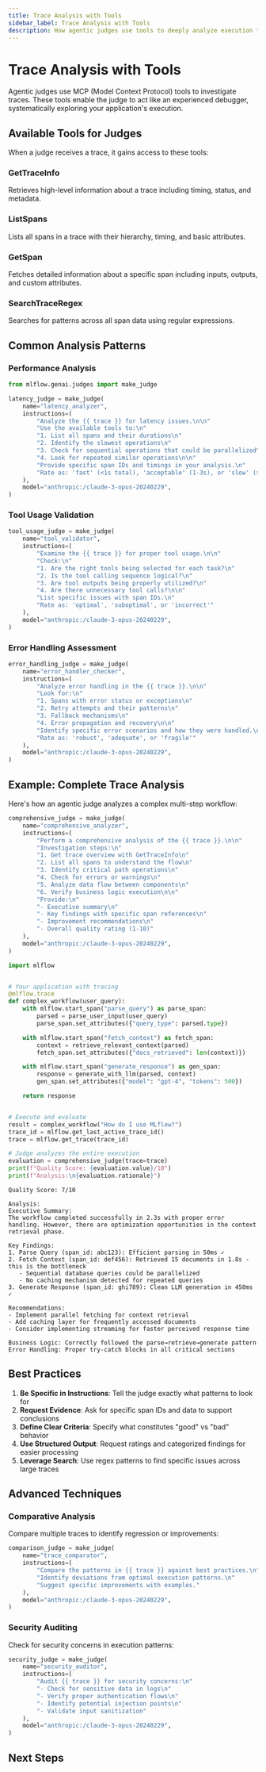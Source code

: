 ```yaml
---
title: Trace Analysis with Tools
sidebar_label: Trace Analysis with Tools
description: How agentic judges use tools to deeply analyze execution traces
---
```



# Trace Analysis with Tools

Agentic judges use MCP (Model Context Protocol) tools to investigate traces. These tools enable the judge to act like an experienced debugger, systematically exploring your application's execution.

## Available Tools for Judges

When a judge receives a trace, it gains access to these tools:

### GetTraceInfo

Retrieves high-level information about a trace including timing, status, and metadata.

### ListSpans

Lists all spans in a trace with their hierarchy, timing, and basic attributes.

### GetSpan

Fetches detailed information about a specific span including inputs, outputs, and custom attributes.

### SearchTraceRegex

Searches for patterns across all span data using regular expressions.

## Common Analysis Patterns

### Performance Analysis

```python
from mlflow.genai.judges import make_judge

latency_judge = make_judge(
    name="latency_analyzer",
    instructions=(
        "Analyze the {{ trace }} for latency issues.\n\n"
        "Use the available tools to:\n"
        "1. List all spans and their durations\n"
        "2. Identify the slowest operations\n"
        "3. Check for sequential operations that could be parallelized\n"
        "4. Look for repeated similar operations\n\n"
        "Provide specific span IDs and timings in your analysis.\n"
        "Rate as: 'fast' (<1s total), 'acceptable' (1-3s), or 'slow' (>3s)"
    ),
    model="anthropic:/claude-3-opus-20240229",
)
```

### Tool Usage Validation

```python
tool_usage_judge = make_judge(
    name="tool_validator",
    instructions=(
        "Examine the {{ trace }} for proper tool usage.\n\n"
        "Check:\n"
        "1. Are the right tools being selected for each task?\n"
        "2. Is the tool calling sequence logical?\n"
        "3. Are tool outputs being properly utilized?\n"
        "4. Are there unnecessary tool calls?\n\n"
        "List specific issues with span IDs.\n"
        "Rate as: 'optimal', 'suboptimal', or 'incorrect'"
    ),
    model="anthropic:/claude-3-opus-20240229",
)
```

### Error Handling Assessment

```python
error_handling_judge = make_judge(
    name="error_handler_checker",
    instructions=(
        "Analyze error handling in the {{ trace }}.\n\n"
        "Look for:\n"
        "1. Spans with error status or exceptions\n"
        "2. Retry attempts and their patterns\n"
        "3. Fallback mechanisms\n"
        "4. Error propagation and recovery\n\n"
        "Identify specific error scenarios and how they were handled.\n"
        "Rate as: 'robust', 'adequate', or 'fragile'"
    ),
    model="anthropic:/claude-3-opus-20240229",
)
```

## Example: Complete Trace Analysis

Here's how an agentic judge analyzes a complex multi-step workflow:

<Tabs>
  <TabItem value="code" label="Judge Definition" default>

```python
comprehensive_judge = make_judge(
    name="comprehensive_analyzer",
    instructions=(
        "Perform a comprehensive analysis of the {{ trace }}.\n\n"
        "Investigation steps:\n"
        "1. Get trace overview with GetTraceInfo\n"
        "2. List all spans to understand the flow\n"
        "3. Identify critical path operations\n"
        "4. Check for errors or warnings\n"
        "5. Analyze data flow between components\n"
        "6. Verify business logic execution\n\n"
        "Provide:\n"
        "- Executive summary\n"
        "- Key findings with specific span references\n"
        "- Improvement recommendations\n"
        "- Overall quality rating (1-10)"
    ),
    model="anthropic:/claude-3-opus-20240229",
)
```

  </TabItem>
  <TabItem value="usage" label="Usage">

```python
import mlflow


# Your application with tracing
@mlflow.trace
def complex_workflow(user_query):
    with mlflow.start_span("parse_query") as parse_span:
        parsed = parse_user_input(user_query)
        parse_span.set_attributes({"query_type": parsed.type})

    with mlflow.start_span("fetch_context") as fetch_span:
        context = retrieve_relevant_context(parsed)
        fetch_span.set_attributes({"docs_retrieved": len(context)})

    with mlflow.start_span("generate_response") as gen_span:
        response = generate_with_llm(parsed, context)
        gen_span.set_attributes({"model": "gpt-4", "tokens": 500})

    return response


# Execute and evaluate
result = complex_workflow("How do I use MLflow?")
trace_id = mlflow.get_last_active_trace_id()
trace = mlflow.get_trace(trace_id)

# Judge analyzes the entire execution
evaluation = comprehensive_judge(trace=trace)
print(f"Quality Score: {evaluation.value}/10")
print(f"Analysis:\n{evaluation.rationale}")
```

  </TabItem>
  <TabItem value="output" label="Example Output">

```
Quality Score: 7/10

Analysis:
Executive Summary:
The workflow completed successfully in 2.3s with proper error handling. However, there are optimization opportunities in the context retrieval phase.

Key Findings:
1. Parse Query (span_id: abc123): Efficient parsing in 50ms ✓
2. Fetch Context (span_id: def456): Retrieved 15 documents in 1.8s - this is the bottleneck
   - Sequential database queries could be parallelized
   - No caching mechanism detected for repeated queries
3. Generate Response (span_id: ghi789): Clean LLM generation in 450ms ✓

Recommendations:
- Implement parallel fetching for context retrieval
- Add caching layer for frequently accessed documents
- Consider implementing streaming for faster perceived response time

Business Logic: Correctly followed the parse→retrieve→generate pattern
Error Handling: Proper try-catch blocks in all critical sections
```

  </TabItem>
</Tabs>

## Best Practices

1. **Be Specific in Instructions**: Tell the judge exactly what patterns to look for
2. **Request Evidence**: Ask for specific span IDs and data to support conclusions
3. **Define Clear Criteria**: Specify what constitutes "good" vs "bad" behavior
4. **Use Structured Output**: Request ratings and categorized findings for easier processing
5. **Leverage Search**: Use regex patterns to find specific issues across large traces

## Advanced Techniques

### Comparative Analysis

Compare multiple traces to identify regression or improvements:

```python
comparison_judge = make_judge(
    name="trace_comparator",
    instructions=(
        "Compare the patterns in {{ trace }} against best practices.\n"
        "Identify deviations from optimal execution patterns.\n"
        "Suggest specific improvements with examples."
    ),
    model="anthropic:/claude-3-opus-20240229",
)
```

### Security Auditing

Check for security concerns in execution patterns:

```python
security_judge = make_judge(
    name="security_auditor",
    instructions=(
        "Audit {{ trace }} for security concerns:\n"
        "- Check for sensitive data in logs\n"
        "- Verify proper authentication flows\n"
        "- Identify potential injection points\n"
        "- Validate input sanitization"
    ),
    model="anthropic:/claude-3-opus-20240229",
)
```

## Next Steps

<TilesGrid>
  <TileCard
    icon={Activity}
    iconSize={48}
    title="Agent Behavior Patterns"
    description="Learn to evaluate complex agent behaviors"
    href="/genai/eval-monitor/scorers/llm-judge/agent-behavior-patterns"
    linkText="Explore patterns →"
    containerHeight={64}
  />
  <TileCard
    icon={FileText}
    iconSize={48}
    title="make_judge API"
    description="Complete API reference and examples"
    href="/genai/eval-monitor/scorers/llm-judge/make-judge"
    linkText="View API →"
    containerHeight={64}
  />
  <TileCard
    icon={Users}
    iconSize={48}
    title="Judge Alignment"
    description="Improve accuracy with human feedback"
    href="/genai/eval-monitor/scorers/llm-judge/alignment"
    linkText="Learn alignment →"
    containerHeight={64}
  />
</TilesGrid>
